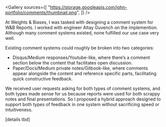 
<ProjectLayout title="Interactive comments">

<Gallery
  sources={[
    "https://storage.googleapis.com/john-portfolio/comments/thumbnail.png",
  ]}
/>

At Weights & Biases, I was tasked with designing a comment system for W&B Reports. I worked with engineer Altay Guvench on the implemention. Although many comment systems existed, none fulfilled our use case very well.

Existing comment systems could roughly be broken into two categories:

- Disqus/Medium responses/Youtube-like, where there’s a comment section below the content that facilitates open discussion.
- Paper/Docs/Medium private notes/Gitbook-like, where comments appear alongside the content and reference specific parts, facilitating quick constructive feedback.

We received user requests asking for both types of comment systems, and both types made sense for us because reports were used for both scrappy notes and final presentations. So I proposed a hybrid approach designed to support both types of feedback in one system without sacrificing speed or intuitiveness.

[details tbd]

</ProjectLayout>
